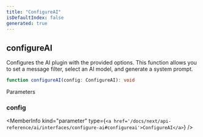 ```yaml
---
title: "ConfigureAI"
isDefaultIndex: false
generated: true
---
```



<!-- This file was generated from the CommandKit source. Do not modify. Instead, re-run the "docgen" script -->


## configureAI

<GenerationInfo sourceFile="packages/ai/src/configure.ts" sourceLine="197" packageName="@commandkit/ai" />

Configures the AI plugin with the provided options.
This function allows you to set a message filter, select an AI model, and generate a system prompt.

```ts title="Signature"
function configureAI(config: ConfigureAI): void
```
Parameters

### config

<MemberInfo kind="parameter" type={`<a href='/docs/next/api-reference/ai/interfaces/configure-ai#configureai'>ConfigureAI</a>`} />

